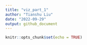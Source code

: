 ```yaml
---
title: "viz_part_1"
author: "Tianshu Liu"
date: "2022-09-29"
output: github_document
---
```


```r
knitr::opts_chunk$set(echo = TRUE)
```
